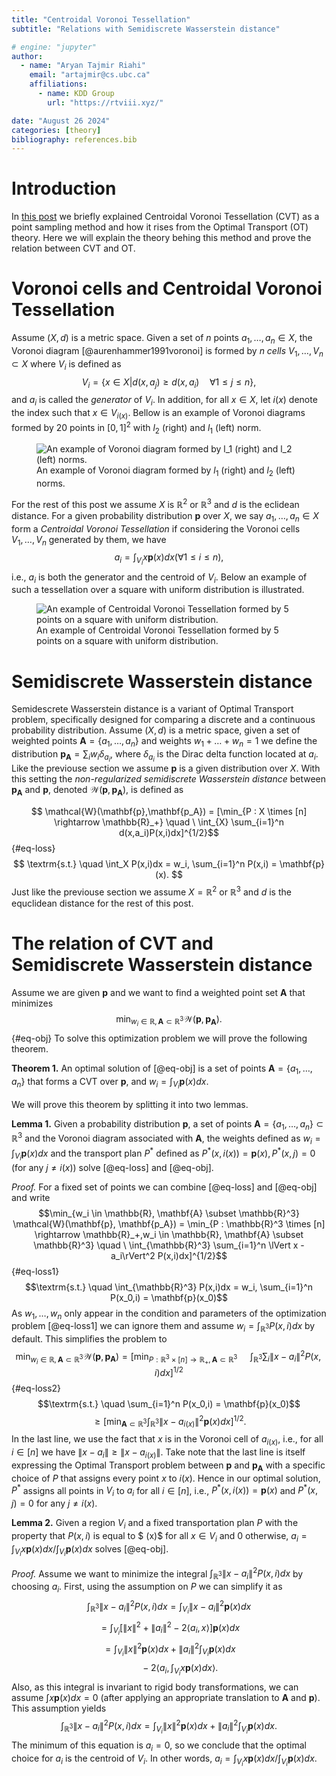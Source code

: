 ```yaml
---
title: "Centroidal Voronoi Tessellation"
subtitle: "Relations with Semidiscrete Wasserstein distance"

# engine: "jupyter"
author:
  - name: "Aryan Tajmir Riahi" 
    email: "artajmir@cs.ubc.ca"
    affiliations:
      - name: KDD Group
        url: "https://rtviii.xyz/"

date: "August 26 2024"
categories: [theory]   
bibliography: references.bib
--- 
```


# Introduction
In [this post](https://bioshape-analysis.github.io/blog/posts/point-cloud/pointcloud.html) we briefly explained Centroidal Voronoi Tessellation (CVT) as a point sampling method and how it rises from the Optimal Transport (OT) theory. Here we will explain the theory behing this method and prove the relation between CVT and OT.

# Voronoi cells and Centroidal Voronoi Tessellation
Assume $(X,d)$ is a metric space. Given a set of $n$ points $a_1,\dots,a_n \in X$, the Voronoi diagram [@aurenhammer1991voronoi] is formed by $n$ *cells* $V_1,\dots,V_n \subset X$ where $V_i$ is defined as
$$V_i = \{x \in X | d(x, a_j) \ge d(x,a_i) \quad \forall 1  \le j \le n \},$$
and $a_i$ is called the *generator* of $V_i$. In addition, for all $x \in X$, let $i(x)$ denote the index such that $x \in V_{i(x)}$. Bellow is an example of Voronoi diagrams formed by 20 points in $[0, 1]^2$ with $l_2$ (right) and $l_1$ (left) norm.

![An example of Voronoi diagram formed by $l_1$ (right) and $l_2$ (left) norms.](img/voronoi.png)

For the rest of this post we assume $X$ is $\mathbb{R}^2$ or $\mathbb{R}^3$ and $d$ is the eclidean distance. For a given probability distribution $\mathbf{p}$ over $X$, we say $a_1,\dots,a_n \in X$ form a *Centroidal Voronoi Tessellation* if considering the Voronoi cells $V_1,\dots,V_n$ generated by them, we have
$$a_i = \int_{V_i}x\mathbf{p}(x)dx (\forall 1 \le i \le n),$$
i.e., $a_i$ is both the generator and the centroid of $V_i$. Below an example of such a tessellation over a square with uniform distribution is illustrated.

![An example of Centroidal Voronoi Tessellation formed by 5 points on a square with uniform distribution.](img/cvt.png)

# Semidiscrete Wasserstein distance
Semidescrete Wasserstein distance is a variant of Optimal Transport problem, specifically designed for comparing a discrete and a continuous probability distribution. Assume $(X, d)$ is a metric space, given a set of weighted points $\mathbf{A} = \{a_1,\dots,a_n\}$ and weights $w_1 + \dots + w_n = 1$ we define the distribution $\mathbf{p_A} = \sum_i w_i \delta_{a_i}$, where $\delta_{a_i}$ is the Dirac delta function located at $a_i$. Like the previouse section we assume $\mathbf{p}$ is a given distribution over $X$. With this setting the *non-regularized semidiscrete Wasserstein distance* between $\mathbf{p_A}$ and $\mathbf{p}$, denoted $\mathcal{W}(\mathbf{p},\mathbf{p_A})$, is defined as

$$
\mathcal{W}(\mathbf{p},\mathbf{p_A}) = [\min_{P : X \times [n] \rightarrow \mathbb{R}_+} \quad  \ \int_{X} \sum_{i=1}^n d(x,a_i)P(x,i)dx]^{1/2}$${#eq-loss}
$$
\textrm{s.t.} \quad  \int_X P(x,i)dx = w_i, \sum_{i=1}^n P(x,i) = \mathbf{p}(x).
$$
Just like the previouse section we assume $X = \mathbb{R}^2$ or $\mathbb{R}^3$ and $d$ is the equclidean distance for the rest of this post.

# The relation of CVT and Semidiscrete Wasserstein distance
Assume we are given $\mathbf{p}$ and we want to find a weighted point set $\mathbf{A}$ that minimizes 
$$\min_{w_i \in \mathbb{R}, \mathbf{A} \subset \mathbb{R}^3} \mathcal{W}(\mathbf{p}, \mathbf{p_A}).$${#eq-obj}
To solve this optimization problem we will prove the following theorem.

**Theorem 1.** An optimal solution of [@eq-obj] is a set of points $\mathbf{A} = \{a_1,\dots, a_n\}$ that forms a CVT over $\mathbf{p}$, and $w_i = \int_{V_i} \mathbf{p}(x)dx$.

We will prove this theorem by splitting it into two lemmas.

**Lemma 1.** Given a probability distribution $\mathbf{p}$, a set of points $\mathbf{A} = \{ a_1,\dots, a_n\} \subset \mathbb{R}^3$ and the Voronoi diagram associated with $\mathbf{A}$, the weights defined as $w_i = \int_{V_i} \mathbf{p}(x)dx$ and the transport plan $P^*$ defined as $P^*(x,i(x)) = \mathbf{p}(x), P^*(x,j) = 0 \text{ (for any }j\ne i(x)\text{)}$ solve [@eq-loss] and [@eq-obj].

*Proof.* For a fixed set of points we can combine [@eq-loss] and [@eq-obj] and write
$$\min_{w_i \in \mathbb{R}, \mathbf{A} \subset \mathbb{R}^3} \mathcal{W}(\mathbf{p}, \mathbf{p_A}) = \min_{P : \mathbb{R}^3 \times [n] \rightarrow \mathbb{R}_+,w_i \in \mathbb{R}, \mathbf{A} \subset \mathbb{R}^3} \quad  \ \int_{\mathbb{R}^3} \sum_{i=1}^n \lVert x - a_i\rVert^2 P(x,i)dx]^{1/2}$${#eq-loss1}
$$\textrm{s.t.} \quad  \int_{\mathbb{R}^3} P(x,i)dx = w_i, \sum_{i=1}^n P(x_0,i) = \mathbf{p}(x_0)$$
As $w_1,\dots,w_n$ only appear in the condition and parameters of the optimization problem [@eq-loss1] we can ignore them and assume $w_i = \int_{\mathbb{R}^3} P(x,i)dx$ by default. This simplifies the problem to
$$\min_{w_i \in \mathbb{R}, \mathbf{A} \subset \mathbb{R}^3} \mathcal{W}(\mathbf{p}, \mathbf{p_A}) = 
[\min_{P : \mathbb{R}^3 \times [n] \rightarrow \mathbb{R}_+, \mathbf{A} \subset \mathbb{R}^3} \quad  \ \int_{\mathbb{R}^3} \sum_i \lVert x - a_i\rVert^2 P(x,i)dx]^{1/2}$${#eq-loss2}
$$\textrm{s.t.} \quad  \sum_{i=1}^n P(x_0,i) = \mathbf{p}(x_0)$$
$$ \ge [\min_{\mathbf{A} \subset \mathbb{R}^3} \int_{\mathbb{R}^3}\lVert x - a_{i(x)}\rVert^2\mathbf{p}(x)dx]^{1/2}.$$
In the last line, we use the fact that $x$ is in the Voronoi cell of $a_{i(x)}$, i.e., for all $i \in [n]$ we have $\lVert x-a_i\rVert \ge \lVert x - a_{i(x)}\rVert$. Take note that the last line is itself expressing the Optimal Transport problem between $\mathbf{p}$ and $\mathbf{p}_\mathbf{A}$ with a specific choice of $P$ that assigns every point $x$ to $i(x)$. Hence in our optimal solution, $P^*$ assigns all points in $V_i$ to $a_i$ for all $i \in [n]$, i.e., $P^*(x,i(x)) = \mathbf{p}(x)$ and $P^*(x,j) = 0$ for any $j \ne i(x)$.

**Lemma 2.** Given a region $V_i$ and a fixed transportation plan $P$ with the property that $P(x,i)$ is equal to $ \mathbf{p}(x)$ for all $x \in V_i$ and $0$ otherwise, $a_i = \int_{V_i}x\mathbf{p}(x)dx / \int_{V_i}\mathbf{p}(x)dx$ solves [@eq-obj]. 

*Proof.* Assume we want to minimize the integral $\int_{\mathbb{R}^3}\lVert x-a_i\rVert^2P(x,i)dx$ by choosing $a_i$. First, using the assumption on $P$ we can simplify it as
$$\int_{\mathbb{R}^3}\lVert x-a_i\rVert^2P(x,i)dx = \int_{V_i}\lVert x-a_i \rVert^2\mathbf{p}(x)dx$$
$$= \int_{V_i}[\lVert x\rVert^2 + \lVert a_i \rVert^2  - 2\langle a_i, x \rangle]\mathbf{p}(x)dx$$
$$= \int_{V_i}\lVert x \rVert^2 \mathbf{p}(x)dx + \lVert a_i\rVert^2\int_{V_i}\mathbf{p}(x)dx$$
$$\quad\quad-2 \langle a_i , \int_{V_i} x\mathbf{p}(x)dx\rangle.$$
Also, as this integral is invariant to rigid body transformations,  we can assume $\int x\mathbf{p}(x)dx = 0$ (after applying an appropriate translation to $\mathbf{A}$ and $\mathbf{p}$). This assumption yields
$$\int_{\mathbb{R}^3}\lVert x-a_i \rVert^2P(x,i)dx =\int_{V_i}\lVert x\rVert^2 \mathbf{p}(x)dx + \lVert a_i \rVert^2\int_{V_i}\mathbf{p}(x)dx.$$
The minimum of this equation is $a_i = 0$, so  we conclude that the optimal choice for $a_i$ is the centroid of $V_i$. In other words, $a_i = \int_{V_i}x\mathbf{p}(x)dx / \int_{V_i}\mathbf{p}(x)dx$.